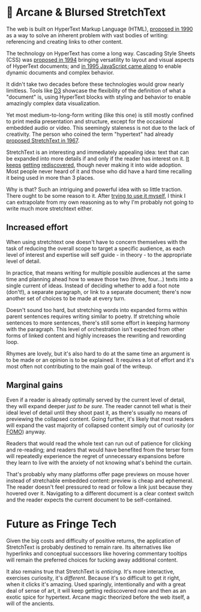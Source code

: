 # 🧞 Arcane & Blursed StretchText

The web is built on HyperText Markup Language (HTML), [proposed in 1990][html]
as a way to solve an inherent problem with vast bodies of writing: referencing
and creating links to other content.

[html]: https://www.w3.org/History/1989/proposal.html

The technology on HyperText has come a long way. Cascading Style Sheets (CSS)
was [proposed in 1994][css] bringing versatility to layout and visual aspects of
HyperText documents; and [in 1995 JavaScript came along][js] to enable dynamic
documents and complex behavior.

[css]: https://www.w3.org/People/howcome/p/cascade.html
[js]: https://web.archive.org/web/20070916144913/https://wp.netscape.com/newsref/pr/newsrelease67.html

It didn't take two decades before these technologies would grow nearly
limitless. Tools like [D3][] showcase the flexibility of the definition of what
a "document" is, using HyperText blocks with styling and behavior to enable
amazingly complex data visualization.

[D3]: https://d3js.org

Yet most medium-to-long-form writing (like this one) is still mostly confined to
print media presentation and structure, except for the occasional embedded audio
or video. This seemingly staleness is not due to the lack of creativity. The
person who coined the term "hypertext" had already [proposed StretchText in
1967][stretchtext].

[stretchtext]: https://xanadu.com/XUarchive/htn8.tif

StretchText is an interesting and immediately appealing idea: text that can be
expanded into more details if and only if the reader has interest on it.
[It][st1] [keeps][st2] [getting][st3] [rediscovered][st4], though never making
it into wide adoption. Most people never heard of it and those who did have a
hard time recalling it being used in more than 3 places.

[st1]: https://web.archive.org/web/20110305060430/https://www.telescopictext.org/text/KPx0nlXlKTciC
[st2]: https://web.archive.org/web/20130810011821/https://github.com/cantino/expando
[st3]: https://web.archive.org/web/20170408235800/http://stretchtext.tiddlyspot.com/
[st4]: https://web.archive.org/web/20220817154515/https://ncase.me/nutshell/

Why is that? Such an intriguing and powerful idea with so little traction. There
ought to be some reason to it. After [trying to use it myself][life], I think I
can extrapolate from my own reasoning as to why I'm probably not going to write
much more stretchtext either.

[life]: /articles/life

## Increased effort

When using stretchtext one doesn't have to concern themselves with the task of
reducing the overall scope to target a specific audience, as each level of
interest and expertise will self guide - in theory - to the appropriate level of
detail.

In practice, that means writing for multiple possible audiences at the same time
and planning ahead how to weave those two (three, four...) texts into a single
current of ideas. Instead of deciding whether to add a foot note (don't!), a
separate paragraph, or link to a separate document; there's now another set of
choices to be made at every turn.

Doesn't sound too hard, but stretching words into expanded forms within parent
sentences requires writing similar to poetry. If stretching whole sentences to
more sentences, there's still some effort in keeping harmony with the paragraph.
This level of orchestration isn't expected from other forms of linked content
and highly increases the rewriting and rewording loop.

Rhymes are lovely, but it's also hard to do at the same time an argument is to
be made or an opinion is to be explained. It requires a lot of effort and it's
most often not contributing to the main goal of the writeup.

## Marginal gains

Even if a reader is already optimally served by the current level of detail,
they will expand deeper _just to be sure_. The reader cannot tell what is their
ideal level of detail until they shoot past it, as there's usually no means of
previewing the collapsed content. Going further, it's likely that most readers
will expand the vast majority of collapsed content simply out of curiosity (or
[FOMO][]) anyway.

[FOMO]: https://en.wikipedia.org/wiki/Fear_of_missing_out

Readers that would read the whole text can run out of patience for clicking and
re-reading; and readers that would have benefited from the terser form will
repeatedly experience the regret of unnecessary expansions before they learn to
live with the anxiety of not knowing what's behind the curtain.

That's probably why many platforms offer page previews on mouse hover instead of
stretchable embedded content: preview is cheap and ephemeral. The reader doesn't
feel pressured to read or follow a link just because they hovered over it.
Navigating to a different document is a clear context switch and the reader
expects the current document to be self-contained.

# Future as Fringe Tech

Given the big costs and difficulty of positive returns, the application of
StretchText is probably destined to remain rare. Its alternatives like
hyperlinks and conceptual successors like hovering commentary tooltips will
remain the preferred choices for tucking away additional content.

It also remains true that StretchText is _enticing_. It's more interactive,
exercises curiosity, it's _different_. Because it's so difficult to get it
right, when it clicks it's amazing. Used sparingly, intentionally and with a
great deal of sense of art, it will keep getting rediscovered now and then as an
exotic spice for hypertext. Arcane magic theorized before the web itself, a will
of the ancients.
